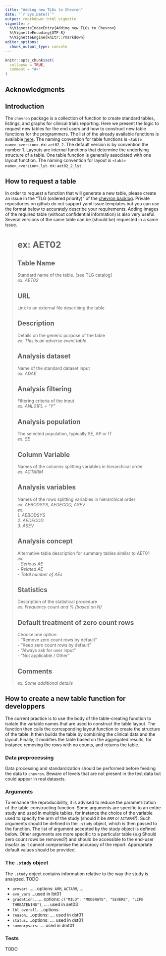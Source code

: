 ```yaml
---
title: "Adding new TLGs to Chevron"
date: "`r Sys.Date()`"
output: rmarkdown::html_vignette
vignette: >
  %\VignetteIndexEntry{Adding_new_TLGs_to_Chevron}
  %\VignetteEncoding{UTF-8}
  %\VignetteEngine{knitr::rmarkdown}
editor_options: 
  chunk_output_type: console
---
```


```r
knitr::opts_chunk$set(
  collapse = TRUE,
  comment = "#>"
)
```

## Acknowledgments

## Introduction 
The `chevron` package is a collection of function to create standard tables, listings, and graphs for clinical trials
reporting. Here we present the logic to request new tables for the end users and how to construct new table functions
for the programmers. The list of the already available functions is available
[here](https://glowing-giggle-c0c5190c.pages.github.io/reference/index.html). The naming convention for table functions
is `<table name>_<version>`. ex: `aet02_2`. The default version is by convention the number 1. Layouts are internal
functions that determine the underlying structure of a table. One table function is generally associated with one layout
function. The naming convention for layout is  `<table name>_<version>_lyt`. ex: `aet02_2_lyt`.

## How to request a table
In order to request a function that will generate a new table, please create an issue in the "TLG (ordered priority)" of
the [chevron backlog](https://github.com/orgs/insightsengineering/projects/34). Private repositories on github do not
support yaml issue templates but you can use the format below to accurately describe your requirements. Adding images of
the required table (without confidential information) is also very useful. Several versions of the same table can be
(should be) requested in a same issue.

># ex: AET02
>
>## Table Name
>Standard name of the table. [see TLG catalog]  
>_ex. AET02_
>
>## URL
>Link to an external file describing the table  
>
>## Description
>Details on the generic purpose of the table  
>_ex. This is an adverse event table_
>
>## Analysis dataset
>Name of the standard dataset input  
>_ex. ADAE_
>
>## Analysis filtering
>Filtering criteria of the input  
>_ex. ANL01FL = "Y"_
>
>## Analysis population
>The selected population, typically SE, AP or IT  
>_ex. SE_
>
>## Column Variable
>Names of the columns splitting variables in hierarchical order  
>_ex. ACTARM_
>
>## Analysis variables
>Names of the rows splitting variables in hierarchical order  
>_ex. AEBODSYS, AEDECOD, ASEV_  
>_ex._  
>    _1. AEBODSYS_  
>    _2. AEDECOD_  
>    _3. ASEV_  
>
>## Analysis concept
>Alternative table description for summary tables similar to AET01  
>_ex._  
>- _Serious AE_  
>- _Related AE_  
>- _Total number of AEs_  
>
>## Statistics
>Description of the statistical procedure  
>_ex. Frequency count and % (based on N)_
>
>## Default treatment of zero count rows
>Choose one option:  
>- "Remove zero count rows by default"  
>- "Keep zero count rows by default"  
>- "Always ask for user input"  
>- "Not applicable / Other"  
>
>## Comments
>_ex. Some additional details_



## How to create a new table function for developpers
The current practice is to use the body of the table-creating function to isolate the variable names that are used to
construct the table layout. The function then calls the corresponding layout function to create the structure of the
table. It then builds the table by combining the clinical data and the layout. Finally, it modifies the table based on
the aggregated results, for instance removing the rows with no counts, and returns the table.


### Data preprocessing
Data processing and standardization should be performed before feeding the data to `chevron`. Beware of levels that are
not present in the test data but could appear in real datasets.

### Arguments
To enhance the reproducibility, it is advised to reduce the parametrization of the table-constructing function. Some
arguments are specific to an entire study and used in multiple tables, for instance the choice of the variable used to
specify the arm of the study (should it be `ARM` or `ACTARM`?). Such arguments should be defined in the `.study` object,
which is then passed to the function. The list of argument accepted by the study object is defined below.
Other arguments are more specific to a particular table (e.g Should zero count rows be removed?) and should be accessible to the end-user insofar as it cannot compromise the accuracy of the report. Appropriate default values should be provided.

### The `.study` object
The `.study` object contains information relative to the way the study is analyzed.
TODO

- `armvar`: ...... options: `ARM`, `ACTARM`,....
- `evo_vars` ...used in lbt01
- `gradation`: ...... options: `c("MILD", "MODERATE", "SEVERE", "LIFE THREATENING")`, .... used in aet03
- `lbl_overall`.....options:
- `reason`.....options: .... used in dst01
- `status`.....options: .... used in dst01
- `summaryvars`: .... used in dmt01




### Tests
TODO

